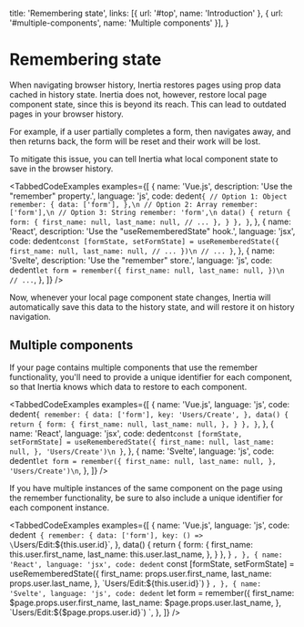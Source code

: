 
  title: 'Remembering state',
  links: [{ url: '#top', name: 'Introduction' }, { url: '#multiple-components', name: 'Multiple components' }],
}

# Remembering state

When navigating browser history, Inertia restores pages using prop data cached in history state. Inertia does not, however, restore local page component state, since this is beyond its reach. This can lead to outdated pages in your browser history.

For example, if a user partially completes a form, then navigates away, and then returns back, the form will be reset and their work will be lost.

To mitigate this issue, you can tell Inertia what local component state to save in the browser history.

<TabbedCodeExamples
  examples={[
    {
      name: 'Vue.js',
      description: 'Use the "remember" property.',
      language: 'js',
      code: dedent`
        {
          // Option 1: Object
          remember: {
            data: ['form'],
          },\n
          // Option 2: Array
          remember: ['form'],\n
          // Option 3: String
          remember: 'form',\n
          data() {
            return {
              form: {
                first_name: null,
                last_name: null,
                // ...
              },
            }
          },
        }
      `,
    },
    {
      name: 'React',
      description: 'Use the "useRememberedState" hook.',
      language: 'jsx',
      code: dedent`
          const [formState, setFormState] = useRememberedState({
            first_name: null,
            last_name: null,
            // ...
          })\n
          // ...
        }
      `,
    },
    {
      name: 'Svelte',
      description: 'Use the "remember" store.',
      language: 'js',
      code: dedent`
        let form = remember({
          first_name: null,
          last_name: null,
        })\n
        // ...
      `,
    },
  ]}
/>

Now, whenever your local page component state changes, Inertia will automatically save this data to the history state, and will restore it on history navigation.

## Multiple components

If your page contains multiple components that use the remember functionality, you'll need to provide a unique identifier for each component, so that Inertia knows which data to restore to each component.

<TabbedCodeExamples
  examples={[
    {
      name: 'Vue.js',
      language: 'js',
      code: dedent`
        {
          remember: {
            data: ['form'],
            key: 'Users/Create',
          },
          data() {
            return {
              form: {
                first_name: null,
                last_name: null,
              },
            }
          },
        }
      `,
    },
    {
      name: 'React',
      language: 'jsx',
      code: dedent`
          const [formState, setFormState] = useRememberedState({
            first_name: null,
            last_name: null,
          }, 'Users/Create')\n
        }
      `,
    },
    {
      name: 'Svelte',
      language: 'js',
      code: dedent`
          let form = remember({
            first_name: null,
            last_name: null,
          }, 'Users/Create')\n
      `,
    },
  ]}
/>

If you have multiple instances of the same component on the page using the remember functionality, be sure to also include a unique identifier for each component instance.

<TabbedCodeExamples
  examples={[
    {
      name: 'Vue.js',
      language: 'js',
      code: dedent`
        {
          remember: {
            data: ['form'],
            key: () => \`Users/Edit:\${this.user.id}\`,
          },
          data() {
            return {
              form: {
                first_name: this.user.first_name,
                last_name: this.user.last_name,
              },
            }
          },
        }
      `,
    },
    {
      name: 'React',
      language: 'jsx',
      code: dedent`
          const [formState, setFormState] = useRememberedState({
            first_name: props.user.first_name,
            last_name: props.user.last_name,
          }, \`Users/Edit:\${this.user.id}\`)
        }
      `,
    },
    {
      name: 'Svelte',
      language: 'js',
      code: dedent`
          let form = remember({
            first_name: $page.props.user.first_name,
            last_name: $page.props.user.last_name,
          }, \`Users/Edit:\${$page.props.user.id}\`)
      `,
    },
  ]}
/>
